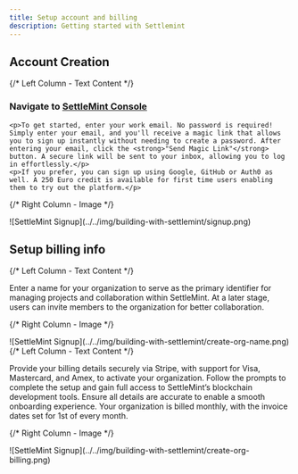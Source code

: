 ```yaml
---
title: Setup account and billing
description: Getting started with Settlemint
---
```



## Account Creation
<div className="grid grid-cols-2 gap-4 items-start">
  {/* Left Column - Text Content */}
  <div>
    <h3>
      Navigate to <a href="https://console.settlemint.com/" target="_blank" rel="noopener noreferrer">SettleMint Console</a>
    </h3>

    <p>To get started, enter your work email. No password is required! Simply enter your email, and you'll receive a magic link that allows you to sign up instantly without needing to create a password. After entering your email, click the <strong>"Send Magic Link"</strong> button. A secure link will be sent to your inbox, allowing you to log in effortlessly.</p>
    <p>If you prefer, you can sign up using Google, GitHub or Auth0 as well. A 250 Euro credit is available for first time users enabling them to try out the platform.</p>
  </div>

  {/* Right Column - Image */}
  <div>
    ![SettleMint Signup](../../img/building-with-settlemint/signup.png)
  </div>
</div>

## Setup billing info

<div className="grid grid-cols-2 gap-4 items-start">
  {/* Left Column - Text Content */}
  <div className="flex flex-col justify-start pt-2">
  <p>Enter a name for your organization to serve as the primary identifier for managing projects and collaboration within SettleMint. At a later stage, users can invite members to the organization for better collaboration.</p>
  </div>

  {/* Right Column - Image */}
  <div>
    ![SettleMint Signup](../../img/building-with-settlemint/create-org-name.png)
  </div>
</div>


<div className="grid grid-cols-2 gap-4 items-start">
  {/* Left Column - Text Content */}
  <div className="flex flex-col justify-start pt-2">
  <p>Provide your billing details securely via Stripe, with support for Visa, Mastercard, and Amex, to activate your organization. Follow the prompts to complete the setup and gain full access to SettleMint’s blockchain development tools. Ensure all details are accurate to enable a smooth onboarding experience. Your organization is billed monthly, with the invoice dates set for 1st of every month.</p>
  </div>

  {/* Right Column - Image */}
  <div>
    ![SettleMint Signup](../../img/building-with-settlemint/create-org-billing.png)
  </div>
</div>

